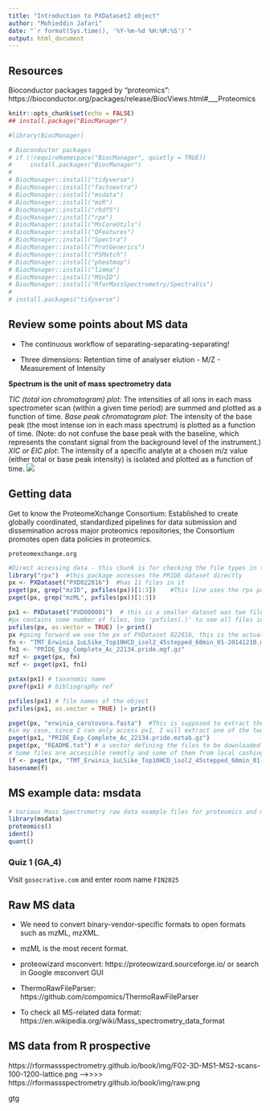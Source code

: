 ```yaml
---
title: "Introduction to PXDataset2 object"
author: "Mohieddin Jafari"
date: "`r format(Sys.time(), '%Y-%m-%d %H:%M:%S')`"
output: html_document
---
```

## Resources
Bioconductor packages tagged by "proteomics":
https://bioconductor.org/packages/release/BiocViews.html#___Proteomics

```r
knitr::opts_chunk$set(echo = FALSE)
## install.package("BiocManager")

#library(BiocManager)

# Bioconductor packages
# if (!requireNamespace("BiocManager", quietly = TRUE))
#     install.packages("BiocManager")
# 
# BiocManager::install("tidyverse")
# BiocManager::install("factoextra")
# BiocManager::install("msdata")
# BiocManager::install("mzR")
# BiocManager::install("rhdf5")
# BiocManager::install("rpx")
# BiocManager::install("MsCoreUtils")
# BiocManager::install("QFeatures")
# BiocManager::install("Spectra")
# BiocManager::install("ProtGenerics")
# BiocManager::install("PSMatch")
# BiocManager::install("pheatmap")
# BiocManager::install("limma")
# BiocManager::install("MSnID")
# BiocManager::install("RforMassSpectrometry/SpectraVis")
# 
# install.packages("tidyverse")
```

## Review some points about MS data
- The continuous workflow of separating-separating-separating!

- Three dimensions: Retention time of analyser elution - M/Z - Measurement of Intensity

**Spectrum is the unit of mass spectrometry data**


*TIC (total ion chromatogram) plot*: The intensities of all ions in each mass spectrometer scan (within a given time period) are summed and plotted as a function of time.
*Base peak chromatogram plot*: The intensity of the base peak (the most intense ion in each mass spectrum) is plotted as a function of time. (Note: do not confuse the base peak with the baseline, which represents the constant signal from the background level of the instrument.)
*XIC or EIC plot*: The intensity of a specific analyte at a chosen m/z value (either total or base peak intensity) is isolated and plotted as a function of time.
![](TIC_XIC.png)

## Getting data
Get to know the ProteomeXchange Consortium: Established to create globally coordinated, standardized pipelines for data submission and dissemination across major proteomics repositories, the Consortium promotes open data policies in proteomics.

`proteomexchange.org`

```r
#Direct accessing data - this chunk is for checking the file types in the datasets and downloading only the mzML file that we need for this analysis
library("rpx")  #this package accesses the PRIDE dataset directly
px <- PXDataset("PXD022816")  #has 11 files in it
pxget(px, grep("mzID", pxfiles(px))[1:3])    #This line uses the rpx package to download files from a ProteomeXchange (PX) dataset, specifically the first 3 files that contain "mzID" in their names.
pxget(px, grep("mzML", pxfiles(px))[1:3])

px1 <- PXDataset("PXD000001")  # this is a smaller dataset was two files 
#px contains some number of files, Use 'pxfiles(.)' to see all files in the px.
pxfiles(px, as.vector = TRUE) |> print()
px #going forward we use the px of PXDataset 022816, this is the actual dataset for this experiment, the PXD00001 was just a test of a smaller dataset
fn <- "TMT_Erwinia_1uLSike_Top10HCD_isol2_45stepped_60min_01-20141210.mzML"   #we will eventually extract this file which is one of the 11 files from the "px" the 1st one. In my case, I have downloaded the mzML file that I will use. But to practice with this small dataset 000001, I will assume this mgf.gz file below is the mzML file
fn1 <- "PRIDE_Exp_Complete_Ac_22134.pride.mgf.gz"
mzf <- pxget(px, fn)
mzf <- pxget(px1, fn1)

pxtax(px1) # taxonomic name
pxref(px1) # bibliography ref

pxfiles(px1) # file names of the object
pxfiles(px1, as.vector = TRUE) |> print()

pxget(px, "erwinia_carotovora.fasta")  #This is supposed to extract the file number 11 from px
#in my case, since I can only access px1, I will extract one of the two files 
pxget(px1, "PRIDE_Exp_Complete_Ac_22134.pride.mztab.gz")
pxget(px, "README.txt") # a vector defining the files to be downloaded
# Some files are accessible remotly and some of them from local cashing mechanism.
(f <- pxget(px, "TMT_Erwinia_1uLSike_Top10HCD_isol2_45stepped_60min_01-20141210.mzML"))
basename(f)
```

## MS example data: msdata
```r
# Various Mass Spectrometry raw data example files for proteomics and metabolomics
library(msdata) 
proteomics()
ident()
quant()
```
### Quiz 1 (GA_4)
Visit `gosocrative.com` and enter room name `FIN2025`

## Raw MS data
- We need to convert binary-vendor-specific formats to open formats such as mzML, mzXML.
- mzML is the most recent format.
- proteowizard msconvert: https://proteowizard.sourceforge.io/ or search in Google msconvert GUI
- ThermoRawFileParser: https://github.com/compomics/ThermoRawFileParser

- To check all MS-related data format:
https://en.wikipedia.org/wiki/Mass_spectrometry_data_format

## MS data from R prospective
https://rformassspectrometry.github.io/book/img/F02-3D-MS1-MS2-scans-100-1200-lattice.png
---->>>>
https://rformassspectrometry.github.io/book/img/raw.png


gtg
